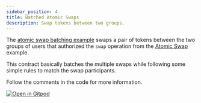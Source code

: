 ```yaml
---
sidebar_position: 4
title: Batched Atomic Swaps
description: Swap tokens between two groups.
---
```


<head>
  <title>Swap tokens between two groups.</title>
  <meta charSet="utf-8" />
  <meta property="og:title" content="Swap tokens between two groups." />
  <meta
    property="og:description"
    content="Swap a pair of tokens between two groups of users that authorized the swap operation."
  />
  <link
    rel="canonical"
    href="https://soroban.stellar.org/docs/advanced-tutorials/atomic-multi-swap"
  />
</head>

The [atomic swap batching example] swaps a pair of tokens between the two groups
of users that authorized the `swap` operation from the [Atomic Swap] example.

This contract basically batches the multiple swaps while following some simple
rules to match the swap participants.

Follow the comments in the code for more information.

[![Open in Gitpod](https://gitpod.io/button/open-in-gitpod.svg)][oigp]

[oigp]: https://gitpod.io/#https://github.com/stellar/soroban-examples/tree/v20.0.0
[Atomic Swap]: atomic-swap.mdx
[atomic swap batching example]: https://github.com/stellar/soroban-examples/tree/v20.0.0/atomic_multiswap
